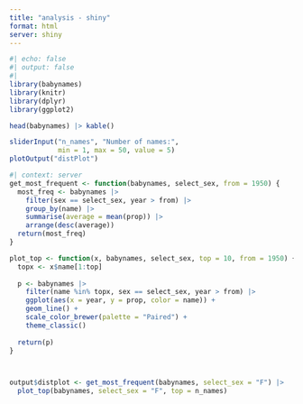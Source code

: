```yaml
---
title: "analysis - shiny"
format: html
server: shiny
---
```

  
```r
#| echo: false
#| output: false
#| 
library(babynames)
library(knitr)
library(dplyr)
library(ggplot2)
```

```r
head(babynames) |> kable()
```


```r
sliderInput("n_names", "Number of names:", 
            min = 1, max = 50, value = 5)
plotOutput("distPlot")
```



```r
#| context: server
get_most_frequent <- function(babynames, select_sex, from = 1950) {
  most_freq <- babynames |>
    filter(sex == select_sex, year > from) |>
    group_by(name) |>
    summarise(average = mean(prop)) |>
    arrange(desc(average))
  return(most_freq)
}

plot_top <- function(x, babynames, select_sex, top = 10, from = 1950) {
  topx <- x$name[1:top]
  
  p <- babynames |>
    filter(name %in% topx, sex == select_sex, year > from) |>
    ggplot(aes(x = year, y = prop, color = name)) +
    geom_line() +
    scale_color_brewer(palette = "Paired") +
    theme_classic()
  
  return(p)
}



output$distplot <- get_most_frequent(babynames, select_sex = "F") |>
  plot_top(babynames, select_sex = "F", top = n_names)
```


